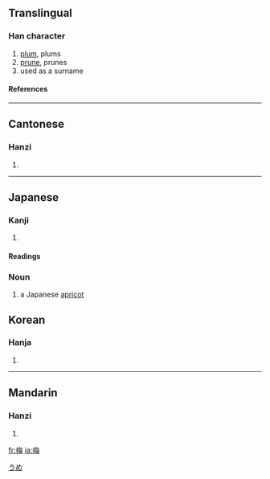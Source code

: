 {{see|楳}}

==Translingual==
===Han character===
{{Han char|rn=75|rad=木|as=07|sn=11|four=4895<sub>7</sub>|canj=木人田卜 (DOWY)}}
# [[plum]], plums
# [[prune]], prunes
# used as a surname
====References====
{{Han ref|kx=0528.080|dkj=14795|dj=0916.230|hdz=21215.130|uh=6885|ud=26757|bh=B1F6|bd=45558}}

----
==Cantonese==
===Hanzi===
{{yue-hanzi|jyut=|y=mui4}}
# {{defn|Cantonese}}

----
== Japanese ==
[[Category:1000_Japanese_basic_words|うめ]]


===Kanji===
{{ja-kanji|grade=|rs=木07}}
# {{defn|Japanese}} 
====Readings====
{{ja-readings|on=[[ばい]] (bai)|kun=[[うめ]] (ume)}}

=== Noun ===
{{janoun|うめ|ume}}
#a Japanese [[apricot]]

==Korean==
===Hanja===
{{ko-hanja|hangeul=[[매]]|eumhun=|rv=mae|mr=mae|y=may}}
# {{defn|Korean}}

----
==Mandarin==
===Hanzi===
{{cmn-hanzi|pin=[[méi]] (mei2)|wg=mei<sup>2</sup>}}
# {{defn|Mandarin}}

[[fr:梅]]
[[ja:梅]]